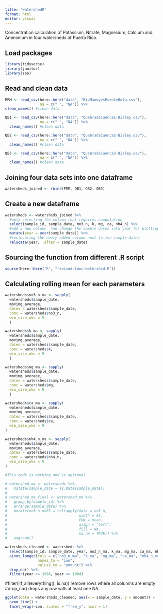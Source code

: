 ```yaml
---
title: "watershedR"
format: html
editor: visual
---
```


Concentration calculation of Potassium, Nitrate, Magnesium, Calcium and Ammonium in four watersheds of Puerto Rico.

## Load packages

```r
library(tidyverse)
library(janitor)
library(zoo)
```

## Read and clean data

```r
PRM <- read_csv(here::here("data", "RioMameyesPuenteRoto.csv"),
                na = c(" ", "NA")) %>%
clean_names() #clean data

QB1 <- read_csv(here::here("data", "QuebradaCuenca1-Bisley.csv"),
                na = c(" ", "NA")) %>%
  clean_names() #clean data

QB2 <- read_csv(here::here("data", "QuebradaCuenca2-Bisley.csv"),
                na = c(" ", "NA")) %>%
  clean_names() #clean data

QB3 <- read_csv(here::here("data", "QuebradaCuenca3-Bisley.csv"),
                na = c(" ", "NA")) %>%
  clean_names() #clean data
```

## Joining four data sets into one dataframe

```r
watersheds_joined <- rbind(PRM, QB1, QB2, QB3)
```

## Create a new dataframe

```r
watersheds <- watersheds_joined %>%
  #only selecting the column that requires computation
  select(sample_id, sample_date, no3_n, k, mg, ca, nh4_n) %>%
  #add a new column  and change the sample dates into year for plotting
  mutate(year = year(sample_date)) %>%
  #reclocating the newly added column next to the sample dates
  relocate(year, .after = sample_date)

```

## Sourcing the function from different .R script

```r
source(here::here("R", "revised-func-watershed.R"))
```

## Calculating rolling mean for each parameters

```r
watersheds$no3_n_ma <- sapply(
  watersheds$sample_date,
  moving_average,
  dates = watersheds$sample_date,
  conc = watersheds$no3_n,
  win_size_wks = 9
  )
```

```r
watersheds$k_ma <- sapply(
  watersheds$sample_date,
  moving_average,
  dates = watersheds$sample_date,
  conc = watersheds$k,
  win_size_wks = 9
  )
```

```r
watersheds$mg_ma <- sapply(
  watersheds$sample_date,
  moving_average,
  dates = watersheds$sample_date,
  conc = watersheds$mg,
  win_size_wks = 9
  )
```

```r
watersheds$ca_ma <- sapply(
  watersheds$sample_date,
  moving_average,
  dates = watersheds$sample_date,
  conc = watersheds$ca,
  win_size_wks = 9
)
```

```r
watersheds$nh4_n_ma <- sapply(
  watersheds$sample_date,
  moving_average,
  dates = watersheds$sample_date,
  conc = watersheds$nh4_n,
  win_size_wks = 9
)
```

```r
#This code is working and is optional

# watershed_ma <- watersheds %>%
#   mutate(sample_date = as.Date(sample_date))
# 
# watershed_ma_final <- watershed_ma %>%
#   group_by(sample_id) %>%
#   arrange(sample_date) %>%
#   mutate(no3_n_ma63 = rollapply(data = no3_n,
#                                 width = 63,
#                                 FUN = mean,
#                                 align = "left",
#                                 fill = NA,
#                                 na.rm = TRUE)) %>%
#   ungroup()
```

```r
watersheds_cleaned <- watersheds %>%
  select(sample_id, sample_date, year, no3_n_ma, k_ma, mg_ma, ca_ma, nh4_n_ma) %>%
  pivot_longer(cols = c("no3_n_ma", "k_ma", "mg_ma", "ca_ma", "nh4_n_ma"),
               names_to = "ion",
               values_to = "amount") %>%
  drop_na() %>%
  filter(year >= 1988, year <= 1994)
```

#filter(!if_all(everything(), is.na)) remove rows where all columns are empty #drop_na() drops any row with at least one NA.

```r
ggplot(data = watersheds_cleaned, aes(x = sample_date, y = amount)) +
  geom_line() +
  facet_wrap(~ion, scales = "free_y", ncol = 1) 
```
